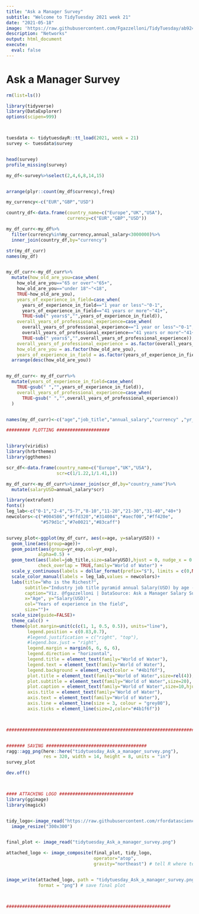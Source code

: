 ```yaml
---
title: "Ask a Manager Survey"
subtitle: "Welcome to TidyTuesday 2021 week 21"
date: "2021-05-18"
image: 'https://raw.githubusercontent.com/Fgazzelloni/TidyTuesday/ab924a20bbe270bab306f4b13df0daaa6e53ffeb/data/2021/w21_ask_a_manager_survey/w21_ask_a_manager_survey.png'
description: "Networks"
output: html_document
execute: 
  eval: false
---
```



# Ask a Manager Survey
```r

rm(list=ls())

library(tidyverse)
library(DataExplorer)
options(scipen=999)



tuesdata <- tidytuesdayR::tt_load(2021, week = 21)
survey <- tuesdata$survey


head(survey)
profile_missing(survey)

my_df<-survey%>%select(2,4,6,8,14,15)


arrange(plyr::count(my_df$currency),freq)

my_currency<-c("EUR","GBP","USD")

country_df<-data.frame(country_name=c("Europe","UK","USA"),
                       currency=c("EUR","GBP","USD"))

my_df_curr<-my_df%>%
  filter(currency%in%my_currency,annual_salary<3000000)%>%
  inner_join(country_df,by="currency")

str(my_df_curr)
names(my_df)


my_df_curr<-my_df_curr%>%
  mutate(how_old_are_you=case_when(
    how_old_are_you=="65 or over"~"65+",
    how_old_are_you=="under 18"~"<18",
    TRUE~how_old_are_you),
    years_of_experience_in_field=case_when(
      years_of_experience_in_field=="1 year or less"~"0-1",
      years_of_experience_in_field=="41 years or more"~"41+",
      TRUE~sub(" years$","",years_of_experience_in_field)),
    overall_years_of_professional_experience=case_when(
      overall_years_of_professional_experience=="1 year or less"~"0-1",
      overall_years_of_professional_experience=="41 years or more"~"41+",
      TRUE~sub(" years$","",overall_years_of_professional_experience)),
    overall_years_of_professional_experience = as.factor(overall_years_of_professional_experience),
    how_old_are_you = as.factor(how_old_are_you),
    years_of_experience_in_field = as.factor(years_of_experience_in_field))%>%
  arrange(desc(how_old_are_you))


my_df_curr<- my_df_curr%>%
  mutate(years_of_experience_in_field=case_when(
    TRUE~gsub(" ","",years_of_experience_in_field)),
    overall_years_of_professional_experience=case_when(
      TRUE~gsub(" ","",overall_years_of_professional_experience))
  )


names(my_df_curr)<-c("age","job_title","annual_salary","currency" ,"yr_prof_exp","yr_exp","country_name")

######### PLOTTING ####################


library(viridis)
library(hrbrthemes)
library(ggthemes)

scr_df<-data.frame(country_name=c("Europe","UK","USA"),
                   scr=c(1/1.22,1/1.41,1))

my_df_curr<-my_df_curr%>%inner_join(scr_df,by="country_name")%>%
  mutate(salaryUSD=annual_salary*scr)

library(extrafont)
fonts()
leg_lab<-c("0-1","2-4","5-7","8-10","11-20","21-30","31-40","40+")
newcolors<-c("#004586","#ffd320","#314004","#aecf00","#ff420e",
             "#579d1c","#7e0021","#83caff")


survey_plot<-ggplot(my_df_curr, aes(x=age, y=salaryUSD)) +
  geom_line(aes(group=age))+
  geom_point(aes(group=yr_exp,col=yr_exp),
            alpha=0.5) +
  geom_text(aes(label=job_title,size=salaryUSD),hjust = 0, nudge_x = 0.05,
            check_overlap = TRUE,family="World of Water") +
  scale_y_continuous(labels = dollar_format(prefix="$"), limits = c(0,NA))+
  scale_color_manual(labels = leg_lab,values = newcolors)+
  labs(title="Who is the Richest?",
       subtitle="Industry job title pyramid annual Salary(USD) by age - Ask a Manager Salary Survey ",
       caption="Viz. @fgazzelloni | DataSource: Ask a Manager Salary Survey | TidyTuesday Week21",
       x="Age", y="Salary(USD)",
       col="Years of experience in the field",
       size="")+
  scale_size(guide=FALSE)+
  theme_calc() +
  theme(plot.margin=unit(c(c(1, 1, 0.5, 0.5)), units="line"),
        legend.position = c(0.83,0.7),
        #legend.justification = c("right", "top"),
        #legend.box.just = "right",
        legend.margin = margin(6, 6, 6, 6),
        legend.direction = "horizontal",
        legend.title = element_text(family="World of Water"),
        legend.text = element_text(family="World of Water"),
        legend.background = element_rect(color = "#4b1f6f"),
        plot.title = element_text(family="World of Water",size=rel(4)),
        plot.subtitle = element_text(family="World of Water",size=20),
        plot.caption = element_text(family="World of Water",size=10,hjust = 0.5),
        axis.title = element_text(family="World of Water"),
        axis.text = element_text(family="World of Water"),
        axis.line = element_line(size = 3, colour = "grey80"),
        axis.ticks = element_line(size=2,color="#4b1f6f"))



################################################################################


####### SAVING ######################################
ragg::agg_png(here::here("tidytuesday_Ask_a_manager_survey.png"),
              res = 320, width = 14, height = 8, units = "in")
survey_plot

dev.off()



#### ATTACHING LOGO ############################
library(ggimage)
library(magick)


tidy_logo<-image_read("https://raw.githubusercontent.com/rfordatascience/tidytuesday/master/static/plot_logo.png") %>%
  image_resize("300x300")


final_plot <- image_read("tidytuesday_Ask_a_manager_survey.png")

attached_logo <- image_composite(final_plot, tidy_logo,
                                 operator="atop",
                                 gravity="northeast") # tell R where to put the logo


image_write(attached_logo, path = "tidytuesday_Ask_a_manager_survey.png",
            format = "png") # save final plot



##############################################################
```
